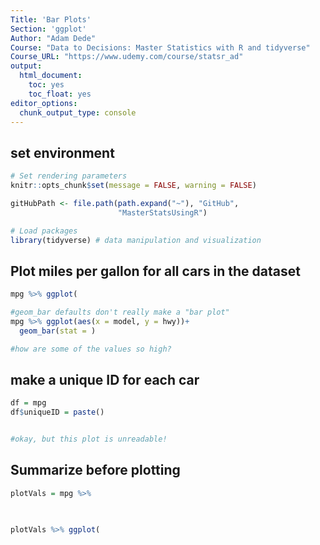```yaml
---
Title: 'Bar Plots'
Section: 'ggplot'
Author: "Adam Dede"
Course: "Data to Decisions: Master Statistics with R and tidyverse"
Course_URL: "https://www.udemy.com/course/statsr_ad" 
output:
  html_document:
    toc: yes
    toc_float: yes
editor_options:
  chunk_output_type: console
---
```


## set environment

```r

# Set rendering parameters
knitr::opts_chunk$set(message = FALSE, warning = FALSE)

gitHubPath <- file.path(path.expand("~"), "GitHub", 
                        "MasterStatsUsingR")

# Load packages
library(tidyverse) # data manipulation and visualization
```

## Plot miles per gallon for all cars in the dataset

```r

mpg %>% ggplot(

#geom_bar defaults don't really make a "bar plot" 
mpg %>% ggplot(aes(x = model, y = hwy))+
  geom_bar(stat = ) 

#how are some of the values so high? 


```

## make a unique ID for each car

```r

df = mpg
df$uniqueID = paste()


#okay, but this plot is unreadable! 


```

## Summarize before plotting 

```r

plotVals = mpg %>% 
  


plotVals %>% ggplot(

  

```  
  
